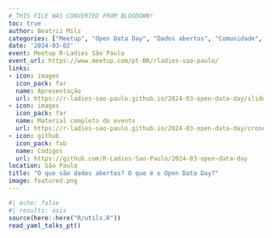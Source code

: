 ```yaml
---
# THIS FILE WAS CONVERTED FROM BLOGDOWN!
toc: true
author: Beatriz Milz
categories: ["Meetup", "Open Data Day", "Dados abertos", "Comunidade", "Português"]
date: '2024-03-02'
event: Meetup R-Ladies São Paulo
event_url: https://www.meetup.com/pt-BR/rladies-sao-paulo/
links:
- icon: images
  icon_pack: far
  name: Apresentação
  url: https://r-ladies-sao-paulo.github.io/2024-03-open-data-day/slide-open-data-day.html
- icon: images
  icon_pack: far
  name: Material completo do evento
  url: https://r-ladies-sao-paulo.github.io/2024-03-open-data-day/cronograma.html
- icon: github
  icon_pack: fab
  name: Códigos
  url: https://github.com/R-Ladies-Sao-Paulo/2024-03-open-data-day
location: São Paulo
title: "O que são dados abertos? O que é o Open Data Day?"
image: featured.png
---
```


```r
#| echo: false
#| results: asis
source(here::here("R/utils.R"))
read_yaml_talks_pt()
```
